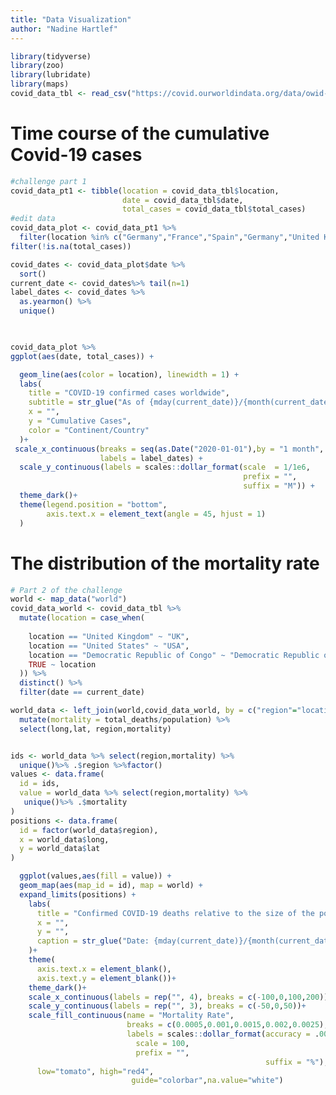 ```yaml
---
title: "Data Visualization"
author: "Nadine Hartlef"
---
```

```r
library(tidyverse)
library(zoo)
library(lubridate)
library(maps)
covid_data_tbl <- read_csv("https://covid.ourworldindata.org/data/owid-covid-data.csv")
```
# Time course of the cumulative Covid-19 cases
```r
#challenge part 1
covid_data_pt1 <- tibble(location = covid_data_tbl$location,
                         date = covid_data_tbl$date,
                         total_cases = covid_data_tbl$total_cases)
#edit data
covid_data_plot <- covid_data_pt1 %>% 
  filter(location %in% c("Germany","France","Spain","Germany","United Kingdom","United States","Europe")) %>%
filter(!is.na(total_cases))

covid_dates <- covid_data_plot$date %>%
  sort() 
current_date <- covid_dates%>% tail(n=1)
label_dates <- covid_dates %>%
  as.yearmon() %>%
  unique()

  

covid_data_plot %>%
ggplot(aes(date, total_cases)) +

  geom_line(aes(color = location), linewidth = 1) + 
  labs(
    title = "COVID-19 confirmed cases worldwide",
    subtitle = str_glue("As of {mday(current_date)}/{month(current_date)}/{year(current_date)}"),
    x = "",
    y = "Cumulative Cases",
    color = "Continent/Country"
  )+
 scale_x_continuous(breaks = seq(as.Date("2020-01-01"),by = "1 month", length.out = length(label_dates)),
                    labels = label_dates) +
  scale_y_continuous(labels = scales::dollar_format(scale  = 1/1e6, 
                                                    prefix = "", 
                                                    suffix = "M")) +
  theme_dark()+
  theme(legend.position = "bottom",
        axis.text.x = element_text(angle = 45, hjust = 1)
  )
```
# The distribution of the mortality rate
```r
# Part 2 of the challenge
world <- map_data("world")
covid_data_world <- covid_data_tbl %>%
  mutate(location = case_when(
    
    location == "United Kingdom" ~ "UK",
    location == "United States" ~ "USA",
    location == "Democratic Republic of Congo" ~ "Democratic Republic of the Congo",
    TRUE ~ location
  )) %>%
  distinct() %>%
  filter(date == current_date)

world_data <- left_join(world,covid_data_world, by = c("region"="location")) %>%
  mutate(mortality = total_deaths/population) %>%
  select(long,lat, region,mortality) 


ids <- world_data %>% select(region,mortality) %>%
  unique()%>% .$region %>%factor()
values <- data.frame(
  id = ids,
  value = world_data %>% select(region,mortality) %>%
   unique()%>% .$mortality
)
positions <- data.frame(
  id = factor(world_data$region),
  x = world_data$long,
  y = world_data$lat
)

  ggplot(values,aes(fill = value)) +
  geom_map(aes(map_id = id), map = world) +
  expand_limits(positions) + 
    labs(
      title = "Confirmed COVID-19 deaths relative to the size of the population",
      x = "",
      y = "",
      caption = str_glue("Date: {mday(current_date)}/{month(current_date)}/{year(current_date)}")
    )+
    theme(
      axis.text.x = element_blank(),
      axis.text.y = element_blank())+
    theme_dark()+
    scale_x_continuous(labels = rep("", 4), breaks = c(-100,0,100,200))+
    scale_y_continuous(labels = rep("", 3), breaks = c(-50,0,50))+
    scale_fill_continuous(name = "Mortality Rate",
                          breaks = c(0.0005,0.001,0.0015,0.002,0.0025),
                          labels = scales::dollar_format(accuracy = .001,
                            scale = 100,
                            prefix = "",
                                                         suffix = "%"),
      low="tomato", high="red4", 
                           guide="colorbar",na.value="white")
```